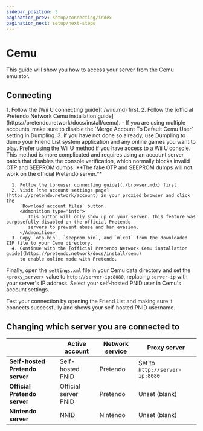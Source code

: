 ```yaml
---
sidebar_position: 3
pagination_prev: setup/connecting/index
pagination_next: setup/next-steps
---
```



# Cemu

This guide will show you how to access your server from the Cemu emulator.

## Connecting

<Tabs>
   <TabItem value="wiiu" label="With a Wii U" default>
      1. Follow the [Wii U connecting guide](./wiiu.md) first.
      2. Follow the [official Pretendo Network Cemu installation guide](https://pretendo.network/docs/install/cemu).
         - If you are using multiple accounts, make sure to disable the `Merge Account To Default Cemu User` setting in
           Dumpling.
      3. If you have not done so already, use Dumpling to dump your Friend List system application and any online games
         you want to play.
   </TabItem>

   <TabItem value="no-wiiu" label="Without a Wii U">
      <Admonition type="warning">
         Prefer using the Wii U method if you have access to a Wii U console. This method is more complicated and
         requires using an account server patch that disables the console verification, which normally blocks invalid OTP
         and SEEPROM dumps. **The fake OTP and SEEPROM dumps will not work on the official Pretendo server.**
      </Admonition>

      1. Follow the [browser connecting guide](./browser.mdx) first.
      2. Visit [the account settings page](https://pretendo.network/account) in your proxied browser and click the
         `Download account files` button.
         <Admonition type="info">
            This button will only show up on your server. This feature was purposefully disabled on the official Pretendo
            servers to prevent abuse and ban evasion.
         </Admonition>
      3. Copy `otp.bin`, `seeprom.bin`, and `mlc01` from the downloaded ZIP file to your Cemu directory.
      4. Continue with the [official Pretendo Network Cemu installation guide](https://pretendo.network/docs/install/cemu)
         to enable online mode with Pretendo.

   </TabItem>
</Tabs>

Finally, open the `settings.xml` file in your Cemu data directory and set the `<proxy_server>` value to
`http://server-ip:8080`, replacing `server-ip` with your server's IP address. Select your self-hosted PNID user in
Cemu's account settings.

Test your connection by opening the Friend List and making sure it connects successfully and shows your self-hosted PNID
username.

## Changing which server you are connected to

|                                 | Active account       | Network service | Proxy server                   |
| ------------------------------- | -------------------- | --------------- | ------------------------------ |
| **Self-hosted Pretendo server** | Self-hosted PNID     | Pretendo        | Set to `http://server-ip:8080` |
| **Official Pretendo server**    | Official server PNID | Pretendo        | Unset (blank)                  |
| **Nintendo server**             | NNID                 | Nintendo        | Unset (blank)                  |
